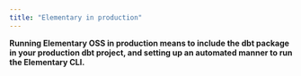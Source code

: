 ```yaml
---
title: "Elementary in production"
---
```





**Running Elementary OSS in production means to include the dbt package in your production dbt project,
and setting up an automated manner to run the Elementary CLI.**

<QuickstartElementaryProd />

